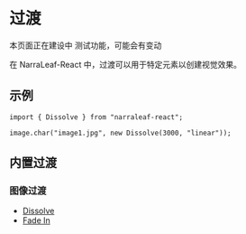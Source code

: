 
# 过渡

<Callout type="warning" emoji="⚠️">
    本页面正在建设中
</Callout>

<Callout type="warning" emoji="⚠️">
    测试功能，可能会有变动
</Callout>

在 NarraLeaf-React 中，过渡可以用于特定元素以创建视觉效果。

## 示例

```tsx
import { Dissolve } from "narraleaf-react";
```

```tsx
image.char("image1.jpg", new Dissolve(3000, "linear"));
```

## 内置过渡

### 图像过渡

- [Dissolve](./transition/dissolve)
- [Fade In](./transition/fade-in)